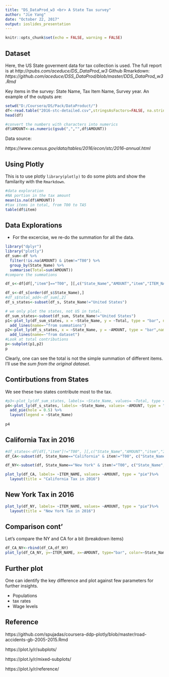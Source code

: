 ```yaml
---
title: "DS_DataProd_w3 <br> A State Tax survey"
author: "Jie Yang"
date: "October 22, 2017"
output: ioslides_presentation
---
```


```r
knitr::opts_chunk$set(echo = FALSE, warning = FALSE)
```

## Dataset

Here, the US State goverment data for tax collection is used. The full report is at *http://rpubs.com/aceduce/DS_DataProd_w3*
Github Rmarkdown:
*https://github.com/aceduce/DSS_DataProd/blob/master/DDS_DataProd_w3.Rmd*

Key items in the survey:
State Name, Tax Item Name, Survey year. 
An example of the outputs are:

```r
setwd("D:/Coursera/DS/Pack/DataProduct/")
df<-read.table("2016-stc-detailed.csv",stringsAsFactors=FALSE, na.strings = "X", sep=',', header = TRUE)
head(df)

#convert the numbers with characters into numerics
df$AMOUNT<-as.numeric(gsub(",","",df$AMOUNT))
```

Data source:

*https://www.census.gov/data/tables/2016/econ/stc/2016-annual.html*


## Using Plotly

This is to use plotly `library(plotly)` to do some plots and show the familarity with the `Rmarkdown`.
```r
#data exploration 
#NA portion in the tax amount
mean(is.na(df$AMOUNT))
#tax items in total, from T00 to TA5
table(df$item)

```

## Data Explorations

- For the excercise, we re-do the summation for all the data. 

```r
library("dplyr")
library("plotly")
df_sum<-df %>%
  filter(!is.na(AMOUNT) & item!="T00") %>%
  group_by(State_Name) %>%
  summarise(Total=sum(AMOUNT)) 
#compare the summations

df_s<-df[df[,"item"]=="T00", ][,c("State_Name","AMOUNT","item","ITEM_NAME")]

df_s<-df_s[order(df_s$State_Name),]
#df_s$total_add<-df_sum[,2]
df_s_states<-subset(df_s, State_Name!="United States")

# we only plot the states, not US in total.
df_sum_states<-subset(df_sum, State_Name!="United States")
p1<-plot_ly(df_sum_states, x = ~State_Name, y = ~Total, type = "bar", name="sum")%>%
  add_lines(name=~"from summations")
p2<-plot_ly(df_s_states, x = ~State_Name, y = ~AMOUNT, type = "bar",name="dataset")%>%
  add_lines(name=~"from dataset")
#Look at total contributions
p<-subplot(p1,p2)
p
```

Clearly, one can see the total is not the simple summation of different items.  I'll use the *sum from the original dataset*. 

## Contirbutions from States

We see these two states contribute most to the tax. 

```r
#p3<-plot_ly(df_sum_states, labels= ~State_Name, values= ~Total, type = "pie",name="sum")
p4<-plot_ly(df_s_states, labels= ~State_Name, values= ~AMOUNT, type = "pie",name="dataset", showlegend=TRUE)%>%
  add_pie(hole = 0.5) %>%
  layout(legend = ~State_Name)
  
p4
```

## California Tax in 2016

```r
#df_states<-df[df[,"item"]!="T00", ][,c("State_Name","AMOUNT","item","ITEM_NAME")]
df_CA<-subset(df, State_Name=="California" & item!="T00", c("State_Name","AMOUNT","item","ITEM_NAME"))

df_NY<-subset(df, State_Name=="New York" & item!="T00", c("State_Name","AMOUNT","item","ITEM_NAME"))

plot_ly(df_CA, labels= ~ITEM_NAME, values= ~AMOUNT, type = "pie")%>%
  layout(title = "California Tax in 2016")
```

## New York Tax in 2016

```r
plot_ly(df_NY, labels= ~ITEM_NAME, values= ~AMOUNT, type = "pie")%>%
  layout(title = "New York Tax in 2016")
```

## Comparison cont'

Let's compare the NY and CA for a bit (breakdown items)

```r
df_CA_NY<-rbind(df_CA,df_NY)
plot_ly(df_CA_NY, y=~ITEM_NAME, x=~AMOUNT, type="bar", color=~State_Name)
```

## Further plot

One can identify the key difference and plot against few parameters for further insights. 

- Populations
- tax rates
- Wage levels
  


## Reference

https://github.com/spujadas/coursera-ddp-plotly/blob/master/road-accidents-gb-2005-2015.Rmd

https://plot.ly/r/subplots/

https://plot.ly/r/mixed-subplots/

https://plot.ly/r/reference/



